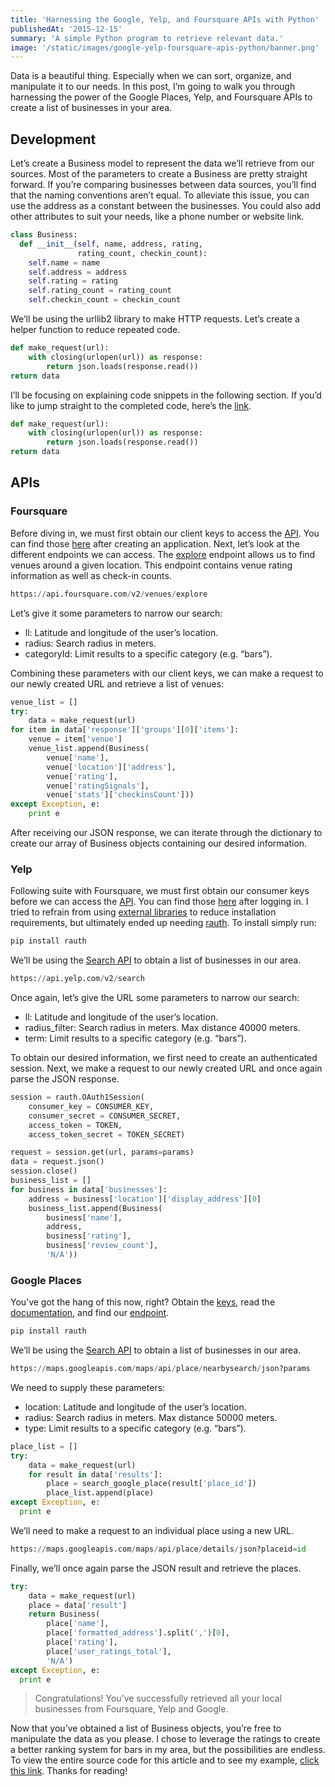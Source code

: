 ```yaml
---
title: 'Harnessing the Google, Yelp, and Foursquare APIs with Python'
publishedAt: '2015-12-15'
summary: 'A simple Python program to retrieve relevant data.'
image: '/static/images/google-yelp-foursquare-apis-python/banner.png'
---
```


Data is a beautiful thing. Especially when we can sort, organize, and manipulate it to our needs. In this post, I’m going to walk you through harnessing the power of the Google Places, Yelp, and Foursquare APIs to create a list of businesses in your area.

## Development

Let’s create a Business model to represent the data we’ll retrieve from our sources. Most of the parameters to create a Business are pretty straight forward. If you’re comparing businesses between data sources, you’ll find that the naming conventions aren’t equal. To alleviate this issue, you can use the address as a constant between the businesses. You could also add other attributes to suit your needs, like a phone number or website link.

```python
class Business:
  def __init__(self, name, address, rating,
			   rating_count, checkin_count):
	self.name = name
	self.address = address
	self.rating = rating
	self.rating_count = rating_count
	self.checkin_count = checkin_count
```

We’ll be using the urllib2 library to make HTTP requests. Let’s create a helper function to reduce repeated code.

```python
def make_request(url):
	with closing(urlopen(url)) as response:
		return json.loads(response.read())
return data
```

I’ll be focusing on explaining code snippets in the following section. If you’d like to jump straight to the completed code, here’s the [link](https://github.com/leerob/Guesstimator).

```python
def make_request(url):
	with closing(urlopen(url)) as response:
		return json.loads(response.read())
return data
```

## APIs

### Foursquare

Before diving in, we must first obtain our client keys to access the [API](https://developer.foursquare.com/). You can find those [here](https://developer.foursquare.com/docs/) after creating an application. Next, let’s look at the different endpoints we can access. The [explore](https://developer.foursquare.com/docs/venues/explore) endpoint allows us to find venues around a given location. This endpoint contains venue rating information as well as check-in counts.

```python
https://api.foursquare.com/v2/venues/explore
```

Let’s give it some parameters to narrow our search:

- ll: Latitude and longitude of the user’s location.
- radius: Search radius in meters.
- categoryId: Limit results to a specific category (e.g. “bars”).

Combining these parameters with our client keys, we can make a request to our newly created URL and retrieve a list of venues:

```python
venue_list = []
try:
	data = make_request(url)
for item in data['response']['groups'][0]['items']:
	venue = item['venue']
	venue_list.append(Business(
		venue['name'],
		venue['location']['address'],
		venue['rating'],
		venue['ratingSignals'],
		venue['stats']['checkinsCount']))
except Exception, e:
	print e
```

After receiving our JSON response, we can iterate through the dictionary to create our array of Business objects containing our desired information.

### Yelp

Following suite with Foursquare, we must first obtain our consumer keys before we can access the [API](https://www.yelp.com/developers/documentation/v2/overview). You can find those [here](https://www.yelp.com/login?return_url=%2Fdevelopers%2Fmanage_api_keys) after logging in. I tried to refrain from using [external libraries](https://github.com/yelp/yelp-python) to reduce installation requirements, but ultimately ended up needing [rauth](https://rauth.readthedocs.io/en/latest/).
To install simply run:

```python
pip install rauth
```

We’ll be using the [Search API](https://www.yelp.com/developers/documentation/v2/search_api) to obtain a list of businesses in our area.

```python
https://api.yelp.com/v2/search
```

Once again, let’s give the URL some parameters to narrow our search:

- ll: Latitude and longitude of the user’s location.
- radius_filter: Search radius in meters. Max distance 40000 meters.
- term: Limit results to a specific category (e.g. “bars”).

To obtain our desired information, we first need to create an authenticated session. Next, we make a request to our newly created URL and once again parse the JSON response.

```python
session = rauth.OAuth1Session(
	consumer_key = CONSUMER_KEY,
	consumer_secret = CONSUMER_SECRET,
	access_token = TOKEN,
	access_token_secret = TOKEN_SECRET)

request = session.get(url, params=params)
data = request.json()
session.close()
business_list = []
for business in data['businesses']:
	address = business['location']['display_address'][0]
	business_list.append(Business(
		business['name'],
		address,
		business['rating'],
		business['review_count'],
		'N/A'))
```

### Google Places

You’ve got the hang of this now, right? Obtain the [keys](https://developers.google.com/places/web-service/get-api-key), read the [documentation](https://developers.google.com/places/), and find our [endpoint](https://developers.google.com/places/web-service/search).

```python
pip install rauth
```

We’ll be using the [Search API](https://developers.google.com/places/web-service/search) to obtain a list of businesses in our area.

```python
https://maps.googleapis.com/maps/api/place/nearbysearch/json?params
```

We need to supply these parameters:

- location: Latitude and longitude of the user’s location.
- radius: Search radius in meters. Max distance 50000 meters.
- type: Limit results to a specific category (e.g. “bars”).

```python
place_list = []
try:
	data = make_request(url)
	for result in data['results']:
		place = search_google_place(result['place_id'])
		place_list.append(place)
except Exception, e:
  print e
```

We’ll need to make a request to an individual place using a new URL.

```python
https://maps.googleapis.com/maps/api/place/details/json?placeid=id
```

Finally, we’ll once again parse the JSON result and retrieve the places.

```python
try:
	data = make_request(url)
	place = data['result']
	return Business(
		place['name'],
		place['formatted_address'].split(',')[0],
		place['rating'],
		place['user_ratings_total'],
		'N/A')
except Exception, e:
  print e
```

> Congratulations! You’ve successfully retrieved all your local businesses from Foursquare, Yelp and Google.

Now that you’ve obtained a list of Business objects, you’re free to manipulate the data as you please. I chose to leverage the ratings to create a better ranking system for bars in my area, but the possibilities are endless. To view the entire source code for this article and to see my example, [click this link](https://github.com/leerob/Guesstimator). Thanks for reading!
